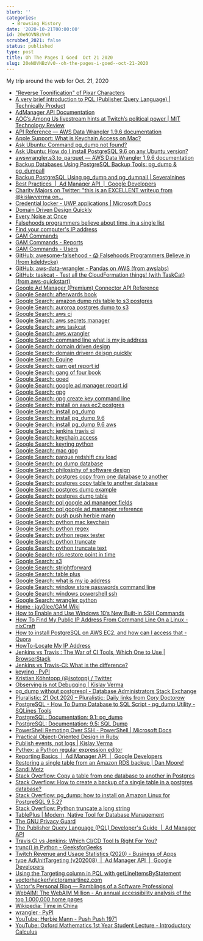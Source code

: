 ```yaml
---
blurb: ''
categories:
  - Browsing History
date: '2020-10-21T00:00:00'
id: 20eNOVNBzVv0
scrubbed_2021: false
status: published
type: post
title: Oh The Pages I Goed  Oct 21 2020
slug: 20eNOVNBzVv0--oh-the-pages-i-goed--oct-21-2020
---
```


My trip around the web for Oct. 21, 2020

- ["Reverse Toonification" of Pixar Characters](https://kottke.org/20/10/reverse-toonification-of-pixar-characters)
- [A very brief introduction to PQL (Publisher Query Language) | Technically Product](https://www.technicallyproduct.co.uk/online-advertising/a-very-brief-introduction-to-pql-publisher-query-language/)
- [AdManager API Documentation](https://googleads.github.io/googleads-php-lib/AdManager/namespaces/Google.AdsApi.Common.html)
- [AOC’s Among Us livestream hints at Twitch’s political power | MIT Technology Review](https://www.technologyreview.com/2020/10/21/1011038/aocs-among-us-livestream-hints-at-twitchs-political-power/)
- [API Reference — AWS Data Wrangler 1.9.6 documentation](https://aws-data-wrangler.readthedocs.io/en/stable/api.html#amazon-s3)
- [Apple Support: What is Keychain Access on Mac?](https://support.apple.com/guide/keychain-access/what-is-keychain-access-kyca1083/mac)
- [Ask Ubuntu: Command pg_dump not found?](https://askubuntu.com/questions/501091/command-pg-dump-not-found)
- [Ask Ubuntu: How do I install PostgreSQL 9.6 on any Ubuntu version?](https://askubuntu.com/questions/831292/how-do-i-install-postgresql-9-6-on-any-ubuntu-version)
- [awswrangler.s3.to_parquet — AWS Data Wrangler 1.9.6 documentation](https://aws-data-wrangler.readthedocs.io/en/stable/stubs/awswrangler.s3.to_parquet.html#awswrangler.s3.to_parquet)
- [Backup Databases Using PostgreSQL Backup Tools: pg_dump & pg_dumpall](https://www.postgresqltutorial.com/postgresql-backup-database/)
- [Backup PostgreSQL Using pg_dump and pg_dumpall | Severalnines](https://severalnines.com/database-blog/backup-postgresql-using-pgdump-and-pgdumpall)
- [Best Practices  |  Ad Manager API  |  Google Developers](https://developers.google.com/ad-manager/api/bestpractices)
- [Charity Majors on Twitter: "this is an EXCELLENT writeup from @kislayverma on...](https://twitter.com/mipsytipsy/status/1310776966648225793)
- [Credential locker - UWP applications | Microsoft Docs](https://docs.microsoft.com/en-us/windows/uwp/security/credential-locker)
- [Domain Driven Design Quickly](https://www.infoq.com/minibooks/domain-driven-design-quickly/)
- [Every Noise at Once](http://everynoise.com/engenremap.html)
- [Falsehoods programmers believe about time, in a single list](https://gist.github.com/timvisee/fcda9bbdff88d45cc9061606b4b923ca)
- [Find your computer's IP address](https://kb.iu.edu/d/aapa)
- [GAM Commands](https://sites.google.com/jis.edu.bn/gam-commands/home)
- [GAM Commands - Reports](https://sites.google.com/jis.edu.bn/gam-commands/people/reports)
- [GAM Commands - Users](https://sites.google.com/jis.edu.bn/gam-commands/people/users)
- [GitHub: awesome-falsehood - 😱 Falsehoods Programmers Believe in (from kdeldycke)](https://github.com/kdeldycke/awesome-falsehood)
- [GitHub: aws-data-wrangler - Pandas on AWS (from awslabs)](https://github.com/awslabs/aws-data-wrangler)
- [GitHub: taskcat - Test all the CloudFormation things! (with TaskCat) (from aws-quickstart)](https://github.com/aws-quickstart/taskcat)
- [Google Ad Manager (Premium) Connector API Reference](https://ricstonltd.bitbucket.io/google-ad-manager-premium/4.0.0/google-ad-manager-premium-apidoc.html)
- [Google Search: afterwards book](https://www.google.com/search?newwindow=1&client=safari&rls=en&ei=I0uQX8eWB8SC5wLRtInIDg&q=afterwards+book&oq=afterwards+book&gs_lcp=CgZwc3ktYWIQAzIICC4QyQMQkwIyCAguEMcBEK8BMgQIABAKMgoILhDHARCvARAKMgYIABAWEB4yBggAEBYQHjIGCAAQFhAeMgYIABAWEB4yBggAEBYQHjIGCAAQFhAeOgQIABBHOg0IABCxAxDJAxBGEPkBOgUIABCxAzoCCAA6AgguUNMkWJIsYNwtaABwAngAgAF4iAGCBJIBAzMuMpgBAKABAaoBB2d3cy13aXrIAQjAAQE&sclient=psy-ab&ved=0ahUKEwiHtIL098XsAhVEwVkKHVFaAukQ4dUDCAw&uact=5)
- [Google Search: amazon dump rds table to s3 postgres](https://www.google.com/search?newwindow=1&client=safari&rls=en&ei=w7OQX5WUA7Dy5gL_z4GYAg&q=amazon+dump+rds+table+to+s3+postgres&oq=amazon+dump+rds+table+to+s3+postgres&gs_lcp=CgZwc3ktYWIQAzIFCCEQoAE6BAgAEEc6BQghEKsCOgcIIRAKEKABULWmA1iyrwNgnLMDaABwAngAgAFyiAGyBpIBAzcuMpgBAKABAaoBB2d3cy13aXrIAQjAAQE&sclient=psy-ab&ved=0ahUKEwjVgczX28bsAhUwuVkKHf9nACMQ4dUDCAw&uact=5)
- [Google Search: auroroa postgres dump to s3](https://www.google.com/search?client=safari&rls=en&q=auroroa+postgres+dump+to+s3&ie=UTF-8&oe=UTF-8)
- [Google Search: aws ci](https://www.google.com/search?client=safari&rls=en&q=aws+ci&ie=UTF-8&oe=UTF-8)
- [Google Search: aws secrets manager](https://www.google.com/search?client=safari&rls=en&q=aws+secrets+manager&ie=UTF-8&oe=UTF-8)
- [Google Search: aws taskcat](https://www.google.com/search?client=safari&rls=en&q=aws+taskcat&ie=UTF-8&oe=UTF-8)
- [Google Search: aws wrangler](https://www.google.com/search?client=safari&rls=en&q=aws+wrangler&ie=UTF-8&oe=UTF-8)
- [Google Search: command line what is my ip address](https://www.google.com/search?client=safari&rls=en&q=command+line+what+is+my+ip+address&ie=UTF-8&oe=UTF-8)
- [Google Search: domain driven design](https://www.google.com/search?client=safari&rls=en&q=domain+driven+design&ie=UTF-8&oe=UTF-8)
- [Google Search: domain drivern deisgn quickly](https://www.google.com/search?client=safari&rls=en&q=domain+drivern+deisgn+quickly&ie=UTF-8&oe=UTF-8)
- [Google Search: Equine](https://www.google.com/search?client=safari&rls=en&q=Equine&ie=UTF-8&oe=UTF-8)
- [Google Search: gam get report id](https://www.google.com/search?client=safari&rls=en&q=gam+get+report+id&ie=UTF-8&oe=UTF-8)
- [Google Search: gang of four book](https://www.google.com/search?client=safari&rls=en&q=gang+of+four+book&ie=UTF-8&oe=UTF-8)
- [Google Search: goed](https://www.google.com/search?client=safari&rls=en&q=goed&ie=UTF-8&oe=UTF-8)
- [Google Search: google ad manager report id](https://www.google.com/search?newwindow=1&client=safari&rls=en&ei=P32QX5iWDsK05gKjg73oCA&q=google+ad+manager+report+id&oq=google+ad+manager+report+id&gs_lcp=CgZwc3ktYWIQAzIFCCEQqwIyBQghEKsCMgUIIRCrAjoECAAQRzoFCAAQkQI6BAgAEEM6CAgAELEDEIMBOgIIADoFCAAQsQM6CwguELEDEMcBEKMCOgoIABCxAxCDARBDOgcIABCxAxBDOgsIABCxAxCDARCRAjoNCAAQsQMQgwEQyQMQQzoICAAQyQMQkQI6BQgAEMkDOgcIABDJAxAKOgQIABAKOggIABCxAxDJAzoICCEQFhAdEB46BQghEKABOgcIABDJAxANOgQIABANOgYIABAWEB46BQgAEM0COggIABAIEA0QHjoGCAAQDRAeUMrVAliBnwNgzKADaApwAngAgAGTAYgB1RqSAQUyNS4xMpgBAKABAaoBB2d3cy13aXrIAQjAAQE&sclient=psy-ab&ved=0ahUKEwjYsfjYp8bsAhVCmlkKHaNBD40Q4dUDCAw&uact=5)
- [Google Search: gpg](https://www.google.com/search?client=safari&rls=en&q=gpg&ie=UTF-8&oe=UTF-8)
- [Google Search: gpg create key command line](https://www.google.com/search?client=safari&rls=en&q=gpg+create+key+command+line&ie=UTF-8&oe=UTF-8)
- [Google Search: install on aws ec2 postgres](https://www.google.com/search?client=safari&rls=en&q=install+on+aws+ec2+postgres&ie=UTF-8&oe=UTF-8)
- [Google Search: install pg_dump](https://www.google.com/search?client=safari&rls=en&q=install+pg_dump&ie=UTF-8&oe=UTF-8)
- [Google Search: install pg_dump 9.6](https://www.google.com/search?client=safari&rls=en&q=install+pg_dump+9.6&ie=UTF-8&oe=UTF-8)
- [Google Search: install pg_dump 9.6 aws](https://www.google.com/search?newwindow=1&client=safari&rls=en&ei=yeuQX5D8Be_t5gKup69w&q=install+pg_dump+9.6+aws&oq=install+pg_dump+9.6+aws&gs_lcp=CgZwc3ktYWIQAzIICCEQFhAdEB4yCAghEBYQHRAeOgcIABDJAxBDOgIIADoECAAQQzoFCAAQyQM6BQghEKABOgUIIRCrAlCuiAVYtYsFYPSMBWgAcAB4AIABhAGIAYgEkgEDMy4ymAEAoAEBqgEHZ3dzLXdpesABAQ&sclient=psy-ab&ved=0ahUKEwjQhLWOkcfsAhXvtlkKHa7TCw4Q4dUDCAw&uact=5)
- [Google Search: jenkins travis ci](https://www.google.com/search?client=safari&rls=en&q=jenkins+travis+ci&ie=UTF-8&oe=UTF-8)
- [Google Search: keychain access](https://www.google.com/search?client=safari&rls=en&q=keychain+access&ie=UTF-8&oe=UTF-8)
- [Google Search: keyring python](https://www.google.com/search?client=safari&rls=en&q=keyring+python&ie=UTF-8&oe=UTF-8)
- [Google Search: mac gpg](https://www.google.com/search?client=safari&rls=en&q=mac+gpg&ie=UTF-8&oe=UTF-8)
- [Google Search: parque redshift csv load](https://www.google.com/search?client=safari&rls=en&q=parque+redshift+csv+load&ie=UTF-8&oe=UTF-8)
- [Google Search: pg dump database](https://www.google.com/search?client=safari&rls=en&q=pg+dump+database&ie=UTF-8&oe=UTF-8)
- [Google Search: philosiphy of software design](https://www.google.com/search?client=safari&rls=en&q=philosiphy+of+software+design&ie=UTF-8&oe=UTF-8)
- [Google Search: postgres copy from one database to another](https://www.google.com/search?client=safari&rls=en&q=postgres+copy+from+one+database+to+another&ie=UTF-8&oe=UTF-8)
- [Google Search: postgres copy table to another database](https://www.google.com/search?client=safari&rls=en&q=postgres+copy+table+to+another+database&ie=UTF-8&oe=UTF-8)
- [Google Search: postgres dump example](https://www.google.com/search?client=safari&rls=en&q=postgres+dump+example&ie=UTF-8&oe=UTF-8)
- [Google Search: postgres dump table](https://www.google.com/search?client=safari&rls=en&q=postgres+dump+table&ie=UTF-8&oe=UTF-8)
- [Google Search: pql google ad mananger fields](https://www.google.com/search?client=safari&rls=en&q=pql+google+ad+mananger+fields&ie=UTF-8&oe=UTF-8)
- [Google Search: pql google ad mananger reference](https://www.google.com/search?client=safari&rls=en&q=pql+google+ad+mananger+reference&ie=UTF-8&oe=UTF-8)
- [Google Search: push push herbie mann](https://www.google.com/search?client=safari&rls=en&q=push+push+herbie+mann&ie=UTF-8&oe=UTF-8)
- [Google Search: python mac keychain](https://www.google.com/search?client=safari&rls=en&q=python+mac+keychain&ie=UTF-8&oe=UTF-8)
- [Google Search: python regex](https://www.google.com/search?client=safari&rls=en&q=python+regex&ie=UTF-8&oe=UTF-8)
- [Google Search: python regex tester](https://www.google.com/search?newwindow=1&client=safari&rls=en&ei=WsuQX_z6EqrU5gK7royIAQ&q=python+regex+tester&oq=python+regex&gs_lcp=CgZwc3ktYWIQAxgAMgQIABBHMgQIABBHMgQIABBHMgQIABBHMgQIABBHMgQIABBHMgQIABBHMgQIABBHUABYAGDNhwFoAHABeACAAQCIAQCSAQCYAQCqAQdnd3Mtd2l6yAEIwAEB&sclient=psy-ab)
- [Google Search: python truncate](https://www.google.com/search?client=safari&rls=en&q=python+truncate&ie=UTF-8&oe=UTF-8)
- [Google Search: python truncate text](https://www.google.com/search?client=safari&rls=en&q=python+truncate+text&ie=UTF-8&oe=UTF-8)
- [Google Search: rds restore point in time](https://www.google.com/search?client=safari&rls=en&q=rds+restore+point+in+time&ie=UTF-8&oe=UTF-8)
- [Google Search: s3](https://www.google.com/search?client=safari&rls=en&q=s3&ie=UTF-8&oe=UTF-8)
- [Google Search: strightforward](https://www.google.com/search?client=safari&rls=en&q=strightforward&ie=UTF-8&oe=UTF-8)
- [Google Search: table plus](https://www.google.com/search?client=safari&rls=en&q=table+plus&ie=UTF-8&oe=UTF-8)
- [Google Search: what is my ip address](https://www.google.com/search?client=safari&rls=en&q=what+is+my+ip+address&ie=UTF-8&oe=UTF-8)
- [Google Search: window store passwords command line](https://www.google.com/search?client=safari&rls=en&q=window+store+passwords+command+line&ie=UTF-8&oe=UTF-8)
- [Google Search: windows powershell ssh](https://www.google.com/search?client=safari&rls=en&q=windows+powershell+ssh&ie=UTF-8&oe=UTF-8)
- [Google Search: wrangler python](https://www.google.com/search?newwindow=1&client=safari&rls=en&ei=9ZaQX9a_Fu_M5gLch6i4BQ&q=wrangler+python&oq=wrangler+python&gs_lcp=CgZwc3ktYWIQAzIFCAAQyQMyCAgAEBYQChAeMggIABAWEAoQHjIICAAQFhAKEB46BAgAEEc6EQguEMcBEK8BEMkDEJECEJMCOgUIABCRAjoLCC4QsQMQxwEQowI6CAgAELEDEIMBOgUIABCxAzoCCAA6BggAEBYQHlDsEliZGWC0G2gAcAJ4AIABcYgB0QSSAQM2LjGYAQCgAQGqAQdnd3Mtd2l6yAEIwAEB&sclient=psy-ab&ved=0ahUKEwiWjsabwMbsAhVvplkKHdwDClcQ4dUDCAw&uact=5)
- [Home · jay0lee/GAM Wiki](https://github.com/jay0lee/GAM/wiki)
- [How to Enable and Use Windows 10’s New Built-in SSH Commands](https://www.howtogeek.com/336775/how-to-enable-and-use-windows-10s-built-in-ssh-commands/)
- [How To Find My Public IP Address From Command Line On a Linux - nixCraft](https://www.cyberciti.biz/faq/how-to-find-my-public-ip-address-from-command-line-on-a-linux/)
- [How to install PostgreSQL on AWS EC2, and how can I access that - Quora](https://www.quora.com/How-can-I-install-PostgreSQL-on-AWS-EC2-and-how-can-I-access-that)
- [HowTo-Locate My IP Address](https://www.sas.upenn.edu/~jasonrw/HowTo-FindIP.htm)
- [Jenkins vs Travis : The War of CI Tools, Which One to Use | BrowserStack](https://www.browserstack.com/guide/jenkins-vs-travis-ci-tools)
- [Jenkins vs Travis-CI: What is the difference?](https://www.guru99.com/jenkins-vs-travis.html)
- [keyring · PyPI](https://pypi.org/project/keyring/)
- [Kristian Köhntopp (@isotopp) / Twitter](https://twitter.com/isotopp)
- [Observing is not Debugging | Kislay Verma](https://kislayverma.com/software-architecture/observing-is-not-debugging-and-other-misnomers/)
- [pg_dump without postgresql - Database Administrators Stack Exchange](https://dba.stackexchange.com/questions/193023/pg-dump-without-postgresql)
- [Pluralistic: 21 Oct 2020 – Pluralistic: Daily links from Cory Doctorow](https://pluralistic.net/2020/10/21/each-drop-of-strych-a-nine/#a-sort-of-runic-rhyme)
- [PostgreSQL - How To Dump Database to SQL Script - pg_dump Utility - SQLines Tools](http://www.sqlines.com/postgresql/how-to/pg_dump_database_file)
- [PostgreSQL: Documentation: 9.1: pg_dump](https://www.postgresql.org/docs/9.1/app-pgdump.html)
- [PostgreSQL: Documentation: 9.5: SQL Dump](https://www.postgresql.org/docs/9.5/backup-dump.html)
- [PowerShell Remoting Over SSH - PowerShell | Microsoft Docs](https://docs.microsoft.com/en-us/powershell/scripting/learn/remoting/ssh-remoting-in-powershell-core?view=powershell-7)
- [Practical Object-Oriented Design in Ruby](https://www.poodr.com/)
- [Publish events, not logs | Kislay Verma](https://kislayverma.com/programming/publish-events-not-logs/)
- [Pythex: a Python regular expression editor](https://pythex.org/)
- [Reporting Basics  |  Ad Manager API  |  Google Developers](https://developers.google.com/ad-manager/api/reporting#python)
- [Restoring a single table from an Amazon RDS backup | Dan Moore!](http://www.mooreds.com/wordpress/archives/2295)
- [Sandi Metz](https://sandimetz.com/)
- [Stack Overflow: Copy a table from one database to another in Postgres](https://stackoverflow.com/questions/3195125/copy-a-table-from-one-database-to-another-in-postgres)
- [Stack Overflow: How to create a backup of a single table in a postgres database?](https://stackoverflow.com/questions/3682866/how-to-create-a-backup-of-a-single-table-in-a-postgres-database)
- [Stack Overflow: pg_dump: how to install on Amazon Linux for PostgreSQL 9.5.2?](https://stackoverflow.com/questions/36881350/pg-dump-how-to-install-on-amazon-linux-for-postgresql-9-5-2)
- [Stack Overflow: Python truncate a long string](https://stackoverflow.com/questions/2872512/python-truncate-a-long-string)
- [TablePlus | Modern, Native Tool for Database Management](https://tableplus.com/)
- [The GNU Privacy Guard](https://gnupg.org/)
- [The Publisher Query Language (PQL) Developer's Guide  |  Ad Manager API](https://developers.google.com/ad-manager/api/pqlreference)
- [Travis CI vs Jenkins: Which CI/CD Tool Is Right For You?](https://www.lambdatest.com/blog/travis-ci-vs-jenkins/)
- [trunc() in Python - GeeksforGeeks](https://www.geeksforgeeks.org/g-fact-35-truncate-in-python/)
- [Twitch Revenue and Usage Statistics (2020) - Business of Apps](https://www.businessofapps.com/data/twitch-statistics/#:~:text=generated%20through%20advertising-,Twitch%20User%20Statistics,monthly%20users%20at%20140%20million.)
- [type AdUnitTargeting (v202008)  |  Ad Manager API  |  Google Developers](https://developers.google.com/ad-manager/api/reference/v202008/PublisherQueryLanguageService.AdUnitTargeting)
- [Using the Targeting column in PQL with getLineItemsByStatement](https://groups.google.com/g/google-doubleclick-for-publishers-api/c/zUsX58MPOXg)
- [vectorhacker/victoramartinez.com](https://github.com/vectorhacker/victoramartinez.com)
- [Victor's Personal Blog — Ramblings of a Software Professional](https://victoramartinez.com/)
- [WebAIM: The WebAIM Million - An annual accessibility analysis of the top 1,000,000 home pages](https://webaim.org/projects/million/)
- [Wikipedia: Time in China](https://en.wikipedia.org/wiki/Time_in_China)
- [wrangler · PyPI](https://pypi.org/project/wrangler/)
- [YouTube: Herbie Mann - Push Push 1971](https://www.youtube.com/watch?v=iR64lF2agbM)
- [YouTube: Oxford Mathematics 1st Year Student Lecture - Introductory Calculus](https://www.youtube.com/watch?v=I3GWzXRectE&feature=youtu.be)
